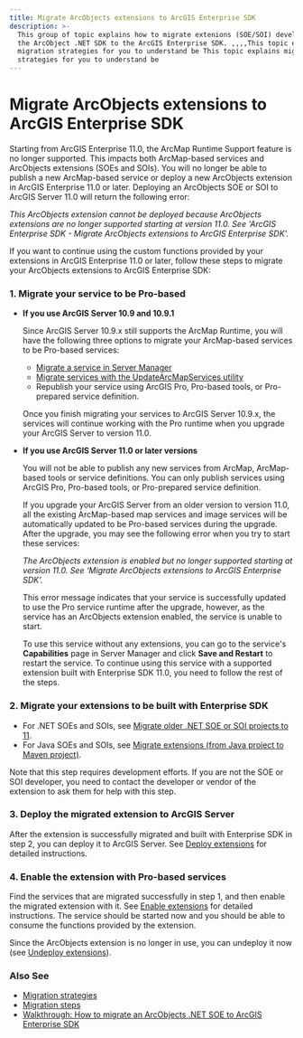 ```yaml
---
title: Migrate ArcObjects extensions to ArcGIS Enterprise SDK
description: >-
  This group of topic explains how to migrate extenions (SOE/SOI) developed in
  the ArcObject .NET SDK to the ArcGIS Enterprise SDK. ,,,,This topic explains
  migration strategies for you to understand be This topic explains migration
  strategies for you to understand be
---
```


# Migrate ArcObjects extensions to ArcGIS Enterprise SDK

Starting from ArcGIS Enterprise 11.0, the ArcMap Runtime Support feature is no longer supported. This impacts both ArcMap-based services and ArcObjects extensions (SOEs and SOIs). You will no longer be able to publish a new ArcMap-based service or deploy a new ArcObjects extension in ArcGIS Enterprise 11.0 or later. Deploying an ArcObjects SOE or SOI to ArcGIS Server 11.0 will return the following error:

*This ArcObjects extension cannot be deployed because ArcObjects extensions are no longer supported starting at version 11.0. See 'ArcGIS Enterprise SDK - Migrate ArcObjects extensions to ArcGIS Enterprise SDK'.*

If you want to continue using the custom functions provided by your extensions in ArcGIS Enterprise 11.0 or later, follow these steps to migrate your ArcObjects extensions to ArcGIS Enterprise SDK:

### 1. Migrate your service to be Pro-based

- **If you use ArcGIS Server 10.9 and 10.9.1**
   
  Since ArcGIS Server 10.9.x still supports the ArcMap Runtime, you will have the following three options to migrate your ArcMap-based services to be Pro-based services:
  
  - [Migrate a service in Server Manager](https://enterprise.arcgis.com/en/server/latest/publish-services/windows/migrate-a-service-in-manager.htm)
  - [Migrate services with the UpdateArcMapServices utility](https://enterprise.arcgis.com/en/server/latest/publish-services/windows/migrate-services-using-the-command-line.htm)  
  - Republish your service using ArcGIS Pro, Pro-based tools, or Pro-prepared service definition.
   
  Once you finish migrating your services to ArcGIS Server 10.9.x, the services will continue working with the Pro runtime when you upgrade your ArcGIS Server to version 11.0.

- **If you use ArcGIS Server 11.0 or later versions**

  You will not be able to publish any new services from ArcMap, ArcMap-based tools or service definitions. You can only publish services using ArcGIS Pro, Pro-based tools, or Pro-prepared service definition.

  If you upgrade your ArcGIS Server from an older version to version 11.0, all the existing ArcMap-based map services and image services will be automatically updated to be Pro-based services during the upgrade. After the upgrade, you may see the following error when you try to start these services:

  *The ArcObjects extension is enabled but no longer supported starting at version 11.0. See ‘Migrate ArcObjects extensions to ArcGIS Enterprise SDK’.*

  This error message indicates that your service is successfully updated to use the Pro service runtime after the upgrade, however, as the service has an ArcObjects extension enabled, the service is unable to start. 
   
  To use this service without any extensions, you can go to the service's **Capabilities** page in Server Manager and click **Save and Restart** to restart the service. To continue using this service with a supported extension built with Enterprise SDK 11.0, you need to follow the rest of the steps.
   
### 2. Migrate your extensions to be built with Enterprise SDK
  - For .NET SOEs and SOIs, see [Migrate older .NET SOE or SOI projects to 11](../net-8-support/#migrate-older-net-soe-or-soi-projects-to-11).
  - For Java SOEs and SOIs, see [Migrate extensions (from Java project to Maven project)](../../java/upgrade-extensions/#migrate-extensions-from-java-project-to-maven-project).

  Note that this step requires development efforts. If you are not the SOE or SOI developer, you need to contact the developer or vendor of the extension to ask them for help with this step.

### 3. Deploy the migrated extension to ArcGIS Server

  After the extension is successfully migrated and built with Enterprise SDK in step 2, you can deploy it to ArcGIS Server. See [Deploy extensions](../deploy-extensions-net/) for detailed instructions.

### 4. Enable the extension with Pro-based services

  Find the services that are migrated successfully in step 1, and then enable the migrated extension with it. See [Enable extensions](../enable-extensions-net/) for detailed instructions. The service should be started now and you should be able to consume the functions provided by the extension.
   
  Since the ArcObjects extension is no longer in use, you can undeploy it now (see [Undeploy extensions](../deploy-extensions-net/#undeploy-extensions)).

### Also See
-   [Migration strategies](../migration-strategies-net/)
-   [Migration steps](../migration-steps-net/)
-   [Walkthrough: How to migrate an ArcObjects .NET SOE to ArcGIS Enterprise SDK](../how-to-migrate-a-net-soe-net/)
